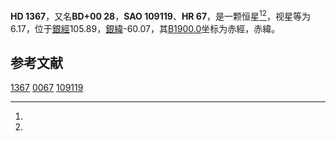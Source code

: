 {{Starbox begin
| name = HD 1367
}}
{{Starbox observe
| epoch = [[J2000.0|J2000.0]]
| constell = {{星座名待查}}<ref name=SIMBAD>{{cite web
 | url=http://simbad.u-strasbg.fr/simbad/sim-id?Ident=HR+67
 | title =Pulsating variable Star
 | publisher=Centre de Données astronomiques de Strasbourg
 | work=SIMBAD
 | accessdate=2012-07-13}}</ref><ref name=DATA>{{cite web
 | url=http://vizier.u-strasbg.fr/viz-bin/VizieR-5?-out.add=.&-source=5050&-corr=PK=HR&-out.max=9999&HR=67
 | title=VizieR Detailed Page
 | accessdate=2012-07-13
 | archive-date=2016-03-05
 | archive-url=https://web.archive.org/web/20160305051812/http://vizier.u-strasbg.fr/viz-bin/VizieR-5?-out.add=.&-source=5050&-corr=PK=HR&-out.max=9999&HR=67
 | dead-url=no
 }}</ref>
| 星官 = 
| ra = {{RA|0|17|47.7}}<ref name=SIMBAD /><ref name=DATA />
| dec = {{DEC|+1|41|20}}<ref name=SIMBAD /><ref name=DATA />
| appmag_v = 6.17<ref name=SIMBAD /><ref name=DATA />
}}
{{Starbox character
| class = K0II<ref name=SIMBAD /><ref name=DATA />
| b-v = 0.94<ref name=SIMBAD /><ref name=DATA />
| u-b = 0.73<ref name=SIMBAD /><ref name=DATA />
| r-i = <ref name=SIMBAD /><ref name=DATA />
| variable = 
}}
{{Starbox astrometry
| radial_v = 0.73
| prop_mo_ra = -9
| parallax = 
| p_error = 
}}
{{Starbox catalog
| names =BD+00 28，[[SAO星表|SAO]] 109119，[[HD星表|HD]] 1367，[[HR星表|HR]] 67}}
{{Starbox reference |Simbad=HR+67}}
{{Starbox end}}

'''HD 1367'''，又名'''BD+00 28'''，'''SAO 109119'''、'''HR 67'''，是一颗恒星<ref name=SIMBAD /><ref name=DATA />，视星等为6.17，位于[[銀道座標系|銀經]]105.89，[[銀道座標系|銀緯]]-60.07，其[[B1900.0|B1900.0]]坐标为赤經{{RA|0|12|39.5}}，赤緯{{DEC|+1|-60.07|58}}。

== 参考文献 ==
{{reflist}}

{{star-stub}}

[[Category:HD和HDE天體|1367]]
[[Category:HR天體|0067]]
[[Category:SAO天體|109119]]
